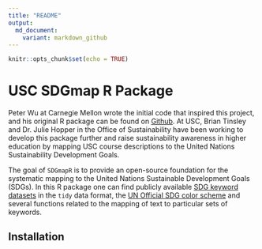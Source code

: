 ```yaml
---
title: "README"
output:
  md_document:
    variant: markdown_github
---
```


```r
knitr::opts_chunk$set(echo = TRUE)
```


# USC SDGmap R Package

Peter Wu at Carnegie Mellon wrote the initial code that inspired this project, and his original R package can be found on [Github](https://github.com/pwu97/SDGmapR). 
At USC, Brian Tinsley and Dr. Julie Hopper in the Office of Sustainability have been working to develop this package further and raise sustainability awareness in higher education by mapping USC course descriptions to the United Nations Sustainability Development Goals.

The goal of `SDGmapR` is to provide an open-source foundation for the systematic mapping
to the United Nations Sustainable Development Goals (SDGs). In this R package one can find publicly available [SDG keyword datasets](https://github.com/USC-Office-of-Sustainability/USC-SDGmap/tree/main/Keyword%20Lists) in the `tidy` data format, the [UN Official SDG color scheme](https://www.un.org/sustainabledevelopment/wp-content/uploads/2019/01/SDG_Guidelines_AUG_2019_Final.pdf) and several functions related to the mapping of text to particular sets of keywords.

## Installation



